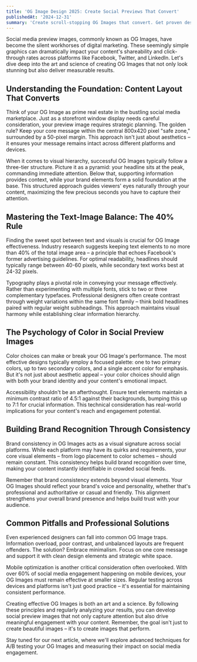 ```yaml
---
title: 'OG Image Design 2025: Create Social Previews That Convert'
publishedAt: '2024-12-31'
summary: 'Create scroll-stopping OG Images that convert. Get proven design tips for layout, colors, and typography, plus ready-to-use templates that boost CTR by 2x.'
---
```


Social media preview images, commonly known as OG Images, have become the silent workhorses of digital marketing. These seemingly simple graphics can dramatically impact your content's shareability and click-through rates across platforms like Facebook, Twitter, and LinkedIn. Let's dive deep into the art and science of creating OG Images that not only look stunning but also deliver measurable results.

## Understanding the Foundation: Content Layout That Converts

Think of your OG Image as prime real estate in the bustling social media marketplace. Just as a storefront window display needs careful consideration, your preview image requires strategic planning. The golden rule? Keep your core message within the central 800x420 pixel "safe zone," surrounded by a 50-pixel margin. This approach isn't just about aesthetics – it ensures your message remains intact across different platforms and devices.

When it comes to visual hierarchy, successful OG Images typically follow a three-tier structure. Picture it as a pyramid: your headline sits at the peak, commanding immediate attention. Below that, supporting information provides context, while your brand elements form a solid foundation at the base. This structured approach guides viewers' eyes naturally through your content, maximizing the few precious seconds you have to capture their attention.

## Mastering the Text-Image Balance: The 40% Rule

Finding the sweet spot between text and visuals is crucial for OG Image effectiveness. Industry research suggests keeping text elements to no more than 40% of the total image area – a principle that echoes Facebook's former advertising guidelines. For optimal readability, headlines should typically range between 40-60 pixels, while secondary text works best at 24-32 pixels.

Typography plays a pivotal role in conveying your message effectively. Rather than experimenting with multiple fonts, stick to two or three complementary typefaces. Professional designers often create contrast through weight variations within the same font family – think bold headlines paired with regular weight subheadings. This approach maintains visual harmony while establishing clear information hierarchy.

## The Psychology of Color in Social Preview Images

Color choices can make or break your OG Image's performance. The most effective designs typically employ a focused palette: one to two primary colors, up to two secondary colors, and a single accent color for emphasis. But it's not just about aesthetic appeal – your color choices should align with both your brand identity and your content's emotional impact.

Accessibility shouldn't be an afterthought. Ensure text elements maintain a minimum contrast ratio of 4.5:1 against their backgrounds, bumping this up to 7:1 for crucial information. This technical consideration has real-world implications for your content's reach and engagement potential.

## Building Brand Recognition Through Consistency

Brand consistency in OG Images acts as a visual signature across social platforms. While each platform may have its quirks and requirements, your core visual elements – from logo placement to color schemes – should remain constant. This consistency helps build brand recognition over time, making your content instantly identifiable in crowded social feeds.

Remember that brand consistency extends beyond visual elements. Your OG Images should reflect your brand's voice and personality, whether that's professional and authoritative or casual and friendly. This alignment strengthens your overall brand presence and helps build trust with your audience.

## Common Pitfalls and Professional Solutions

Even experienced designers can fall into common OG Image traps. Information overload, poor contrast, and unbalanced layouts are frequent offenders. The solution? Embrace minimalism. Focus on one core message and support it with clean design elements and strategic white space.

Mobile optimization is another critical consideration often overlooked. With over 60% of social media engagement happening on mobile devices, your OG Images must remain effective at smaller sizes. Regular testing across devices and platforms isn't just good practice – it's essential for maintaining consistent performance.

Creating effective OG Images is both an art and a science. By following these principles and regularly analyzing your results, you can develop social preview images that not only capture attention but also drive meaningful engagement with your content. Remember, the goal isn't just to create beautiful images – it's to create images that perform.

Stay tuned for our next article, where we'll explore advanced techniques for A/B testing your OG Images and measuring their impact on social media engagement.
